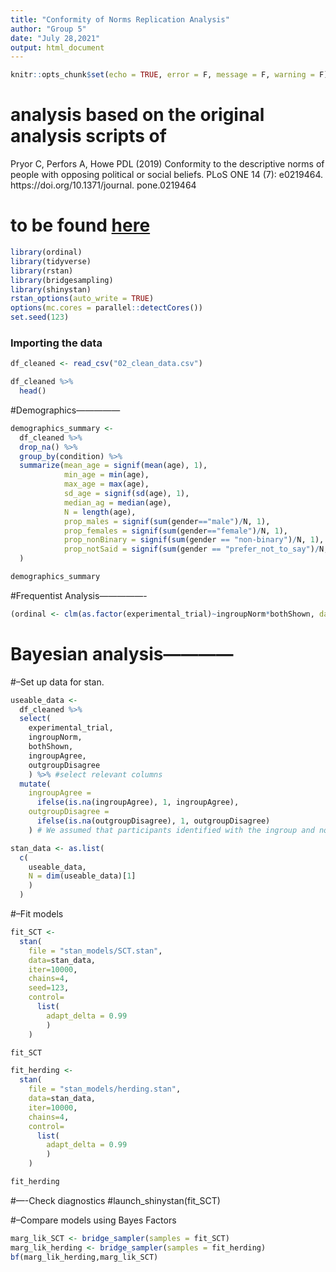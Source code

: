 ```yaml
---
title: "Conformity of Norms Replication Analysis"
author: "Group 5"
date: "July 28,2021"
output: html_document
---
```


```r
knitr::opts_chunk$set(echo = TRUE, error = F, message = F, warning = F)
```

# analysis based on the original analysis scripts of 

Pryor C, Perfors A, Howe PDL (2019)
Conformity to the descriptive norms of people with
opposing political or social beliefs. PLoS ONE 14
(7): e0219464. https://doi.org/10.1371/journal.
pone.0219464

# to be found [here](https://osf.io/tgf96/?view_only=7dc67fcc0c1f4fdea8fe1dfe5d492480)

```r

library(ordinal)
library(tidyverse)
library(rstan)
library(bridgesampling)
library(shinystan)
rstan_options(auto_write = TRUE)
options(mc.cores = parallel::detectCores())
set.seed(123)

```


### Importing the data

```r

df_cleaned <- read_csv("02_clean_data.csv")

```


```r

df_cleaned %>% 
  head()

```

#Demographics---------------

```r

demographics_summary <- 
  df_cleaned %>% 
  drop_na() %>% 
  group_by(condition) %>% 
  summarize(mean_age = signif(mean(age), 1),
            min_age = min(age),
            max_age = max(age),
            sd_age = signif(sd(age), 1),
            median_ag = median(age),
            N = length(age),
            prop_males = signif(sum(gender=="male")/N, 1),
            prop_females = signif(sum(gender=="female")/N, 1),
            prop_nonBinary = signif(sum(gender == "non-binary")/N, 1),
            prop_notSaid = signif(sum(gender == "prefer_not_to_say")/N, 1)
  )

demographics_summary

```

#Frequentist Analysis----------------

```r

(ordinal <- clm(as.factor(experimental_trial)~ingroupNorm*bothShown, data=df_cleaned))

```


# Bayesian analysis------------
#--Set up data for stan.

```r

useable_data <- 
  df_cleaned %>%
  select(
    experimental_trial, 
    ingroupNorm, 
    bothShown, 
    ingroupAgree, 
    outgroupDisagree
    ) %>% #select relevant columns
  mutate(
    ingroupAgree = 
      ifelse(is.na(ingroupAgree), 1, ingroupAgree), 
    outgroupDisagree = 
      ifelse(is.na(outgroupDisagree), 1, outgroupDisagree)
    ) # We assumed that participants identified with the ingroup and not with the outgroup.

stan_data <- as.list(
  c(
    useable_data, 
    N = dim(useable_data)[1]
    )
  )

```


#--Fit models

```r

fit_SCT <- 
  stan(
    file = "stan_models/SCT.stan", 
    data=stan_data, 
    iter=10000, 
    chains=4, 
    seed=123, 
    control=
      list(
        adapt_delta = 0.99
        )
    )

fit_SCT

```


```r

fit_herding <- 
  stan(
    file = "stan_models/herding.stan", 
    data=stan_data, 
    iter=10000, 
    chains=4, 
    control=
      list(
        adapt_delta = 0.99
        )
    )

fit_herding

```

#----Check diagnostics
#launch_shinystan(fit_SCT)

#--Compare models using Bayes Factors

```r

marg_lik_SCT <- bridge_sampler(samples = fit_SCT)
marg_lik_herding <- bridge_sampler(samples = fit_herding)
bf(marg_lik_herding,marg_lik_SCT)

```

